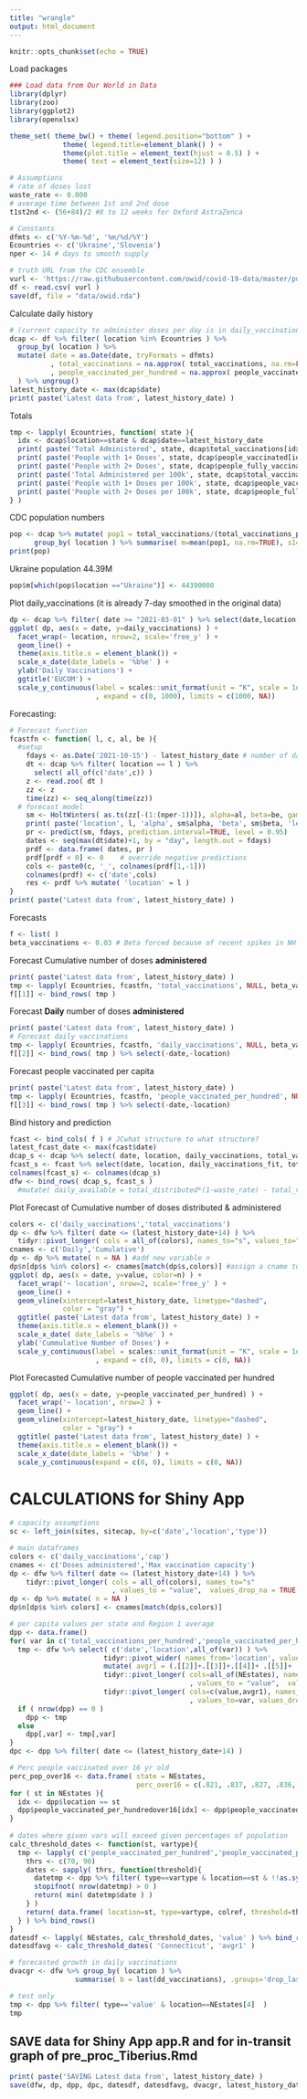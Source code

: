 ```yaml
---
title: "wrangle"
output: html_document
---
```


```r
knitr::opts_chunk$set(echo = TRUE)
```

Load packages
```r
### Load data from Our World in Data
library(dplyr)
library(zoo)
library(ggplot2)
library(openxlsx)

theme_set( theme_bw() + theme( legend.position="bottom" ) +
             theme( legend.title=element_blank() ) +
             theme(plot.title = element_text(hjust = 0.5) ) +
             theme( text = element_text(size=12) ) )

# Assumptions
# rate of doses lost
waste_rate <- 0.000
# average time between 1st and 2nd dose
t1st2nd <- (56+84)/2 #8 to 12 weeks for Oxford AstraZenca

# Constants
dfmts <- c('%Y-%m-%d', '%m/%d/%Y')
Ecountries <- c('Ukraine','Slovenia')
nper <- 14 # days to smooth supply

# truth URL from the CDC ensemble 
vurl <- 'https://raw.githubusercontent.com/owid/covid-19-data/master/public/data/vaccinations/vaccinations.csv'
df <- read.csv( vurl )
save(df, file = "data/owid.rda")
```

Calculate daily history
```r
# (current capacity to administer doses per day is in daily_vaccinations - 7-day moving avg)
dcap <- df %>% filter( location %in% Ecountries ) %>% 
  group_by( location ) %>%
  mutate( date = as.Date(date, tryFormats = dfmts)
          , total_vaccinations = na.approx( total_vaccinations, na.rm=FALSE ) #replace NA by interpolation
          , people_vaccinated_per_hundred = na.approx( people_vaccinated_per_hundred, na.rm=FALSE )
  ) %>% ungroup()
latest_history_date <- max(dcap$date)
print( paste('Latest data from', latest_history_date) )
```

Totals
```r
tmp <- lapply( Ecountries, function( state ){
  idx <- dcap$location==state & dcap$date==latest_history_date
  print( paste('Total Administered', state, dcap$total_vaccinations[idx]) )
  print( paste('People with 1+ Doses', state, dcap$people_vaccinated[idx]) )
  print( paste('People with 2+ Doses', state, dcap$people_fully_vaccinated[idx]) )
  print( paste('Total Administered per 100k', state, dcap$total_vaccinations_per_hundred[idx]*1000) )
  print( paste('People with 1+ Doses per 100k', state, dcap$people_vaccinated_per_hundred[idx]*1000) )
  print( paste('People with 2+ Doses per 100k', state, dcap$people_fully_vaccinated_per_hundred[idx]*1000) )
} )
```

CDC population numbers
```r
pop <- dcap %>% mutate( pop1 = total_vaccinations/(total_vaccinations_per_hundred/100)) %>%
      group_by( location ) %>% summarise( m=mean(pop1, na.rm=TRUE), s1=sd(pop1, na.rm=TRUE), .groups='drop_last' )
print(pop)
```

Ukraine population 44.39M
```r
pop$m[which(pop$location =="Ukraine")] <- 44390000
```

Plot daily_vaccinations (it is already 7-day smoothed in the original data)
```r
dp <- dcap %>% filter( date >= "2021-03-01" ) %>% select(date,location,daily_vaccinations) 
ggplot( dp, aes(x = date, y=daily_vaccinations) ) +
  facet_wrap(~ location, nrow=2, scale='free_y' ) +
  geom_line() + 
  theme(axis.title.x = element_blank()) +
  scale_x_date(date_labels = '%b%e' ) +
  ylab('Daily Vaccinations') +
  ggtitle('EUCOM') +
  scale_y_continuous(label = scales::unit_format(unit = "K", scale = 1e-3, sep = "")
                     , expand = c(0, 1000), limits = c(1000, NA))
```

Forecasting: 
```r
# Forecast function
fcastfn <- function( l, c, al, be ){
  #setup
    fdays <- as.Date('2021-10-15') - latest_history_date # number of days to forecast
    dt <- dcap %>% filter( location == l ) %>% 
      select( all_of(c('date',c)) ) 
    z <- read.zoo( dt )
    zz <- z
    time(zz) <- seq_along(time(zz))
  # forecast model
    sm <- HoltWinters( as.ts(zz[-(1:(nper-1))]), alpha=al, beta=be, gamma=FALSE )
    print( paste('location', l, 'alpha', sm$alpha, 'beta', sm$beta, 'level', sm$coefficients['a'], 'trend', sm$coefficients['b']) )
    pr <- predict(sm, fdays, prediction.interval=TRUE, level = 0.95)
    dates <- seq(max(dt$date)+1, by = "day", length.out = fdays)
    prdf <- data.frame( dates, pr ) 
    prdf[prdf < 0] <- 0    # override negative predictions
    cols <- paste0(c, '_', colnames(prdf[1,-1]))
    colnames(prdf) <- c('date',cols)
    res <- prdf %>% mutate( 'location' = l )
}
print( paste('Latest data from', latest_history_date) )
```

Forecasts
```r
f <- list( )
beta_vaccinations <- 0.03 # Beta forced because of recent spikes in NH
```

Forecast Cumulative number of doses **administered**
```r
print( paste('Latest data from', latest_history_date) )
tmp <- lapply( Ecountries, fcastfn, 'total_vaccinations', NULL, beta_vaccinations )  # first argument, function, optional arguments
f[[1]] <- bind_rows( tmp ) 
```

Forecast **Daily** number of doses **administered**
```r
print( paste('Latest data from', latest_history_date) )
# Forecast daily vaccinations
tmp <- lapply( Ecountries, fcastfn, 'daily_vaccinations', NULL, beta_vaccinations ) # first argument, function, optional arguments
f[[2]] <- bind_rows( tmp ) %>% select(-date,-location)
```

Forecast people vaccinated per capita
```r
print( paste('Latest data from', latest_history_date) )
tmp <- lapply( Ecountries, fcastfn, 'people_vaccinated_per_hundred', NULL, beta_vaccinations ) # first argument, function, optional arguments
f[[3]] <- bind_rows( tmp ) %>% select(-date,-location)
```

Bind history and prediction
```r
fcast <- bind_cols( f ) # JCwhat structure to what structure?
latest_fcast_date <- max(fcast$date)
dcap_s <- dcap %>% select( date, location, daily_vaccinations, total_vaccinations, people_vaccinated_per_hundred)
fcast_s <- fcast %>% select(date, location, daily_vaccinations_fit, total_vaccinations_fit, people_vaccinated_per_hundred_fit)
colnames(fcast_s) <- colnames(dcap_s)
dfw <- bind_rows( dcap_s, fcast_s ) 
  #mutate( daily_available = total_distributed*(1-waste_rate) - total_vaccinations ) # total availability level
```

Plot Forecast of Cumulative number of doses distributed & administered
```r
colors <- c('daily_vaccinations','total_vaccinations')
dp <- dfw %>% filter( date <= (latest_history_date+14) ) %>%
  tidyr::pivot_longer( cols = all_of(colors), names_to="s", values_to="value", values_drop_na=TRUE ) #change "colors" vars into 1 column with associated value
cnames <- c('Daily','Cumulative')
dp <- dp %>% mutate( n = NA ) #add new variable n
dp$n[dp$s %in% colors] <- cnames[match(dp$s,colors)] #assign a cname to each 
ggplot( dp, aes(x = date, y=value, color=n) ) +
  facet_wrap('~ location', nrow=2, scale='free_y' ) +
  geom_line() + 
  geom_vline(xintercept=latest_history_date, linetype="dashed", 
             color = "gray") +  
  ggtitle( paste('Latest data from', latest_history_date) ) +
  theme(axis.title.x = element_blank()) +
  scale_x_date( date_labels = '%b%e' ) +
  ylab('Cummulative Number of Doses') +
  scale_y_continuous(label = scales::unit_format(unit = "K", scale = 1e-3, sep = "")
                     , expand = c(0, 0), limits = c(0, NA))
```

Plot Forecasted Cumulative number of people vaccinated per hundred
```r
ggplot( dp, aes(x = date, y=people_vaccinated_per_hundred) ) +
  facet_wrap('~ location', nrow=2 ) +
  geom_line() + 
  geom_vline(xintercept=latest_history_date, linetype="dashed", 
             color = "gray") +  
  ggtitle( paste('Latest data from', latest_history_date) ) +
  theme(axis.title.x = element_blank()) +
  scale_x_date(date_labels = '%b%e' ) +
  scale_y_continuous(expand = c(0, 0), limits = c(0, NA))
```



# CALCULATIONS for Shiny App
```r
# capacity assumptions
sc <- left_join(sites, sitecap, by=c('date','location','type')) 

# main dataframes
colors <- c('daily_vaccinations','cap')
cnames <- c('Doses administered','Max vaccination capacity')
dp <- dfw %>% filter( date <= (latest_history_date+14) ) %>% 
    tidyr::pivot_longer( cols = all_of(colors), names_to="s" 
                         , values_to = "value",  values_drop_na = TRUE )
dp <- dp %>% mutate( n = NA )
dp$n[dp$s %in% colors] <- cnames[match(dp$s,colors)]

# per capita values per state and Region 1 average
dpp <- data.frame()
for( var in c('total_vaccinations_per_hundred','people_vaccinated_per_hundred') ){
  tmp <- dfw %>% select( c('date','location',all_of(var)) ) %>%
                       tidyr::pivot_wider( names_from='location', values_from=var ) %>%
                       mutate( avgr1 = (.[[2]]+.[[3]]+.[[4]]+ .[[5]]+ .[[6]]+ .[[7]]) /6 ) %>%
                       tidyr::pivot_longer( cols=all_of(NEstates), names_to="location" 
                                            , values_to = "value",  values_drop_na=FALSE ) %>%
                       tidyr::pivot_longer( cols=c(value,avgr1), names_to="type" 
                                            , values_to=var, values_drop_na=FALSE ) 
  if ( nrow(dpp) == 0 )
    dpp <- tmp
  else
    dpp[,var] <- tmp[,var]
}
dpc <- dpp %>% filter( date <= (latest_history_date+14) )

# Perc people vaccinated over 16 yr old
perc_pop_over16 <- data.frame( state = NEstates,
                               perc_over16 = c(.821, .837, .827, .836, .83, .84) )
for ( st in NEstates ){
  idx <- dpp$location == st
  dpp$people_vaccinated_per_hundredover16[idx] <- dpp$people_vaccinated_per_hundred[idx] / perc_pop_over16$perc_over16[perc_pop_over16$state==st]
}
  
# dates where given vars will exceed given percentages of population
calc_threshold_dates <- function(st, vartype){
  tmp <- lapply( c('people_vaccinated_per_hundred','people_vaccinated_per_hundredover16'), function(colref){
    thrs <- c(70, 90)
    dates <- sapply( thrs, function(threshold){
      datetmp <- dpp %>% filter( type==vartype & location==st & !!as.symbol(colref)>=threshold )
      stopifnot( nrow(datetmp) > 0 )
      return( min( datetmp$date ) )
    } )
    return( data.frame( location=st, type=vartype, colref, threshold=thrs, date=as.Date(dates) ) )
  } ) %>% bind_rows()
}
datesdf <- lapply( NEstates, calc_threshold_dates, 'value' ) %>% bind_rows() %>% tidyr::pivot_wider( names_from=colref, values_from=date )
datesdfavg <- calc_threshold_dates( 'Connecticut', 'avgr1' )

# forecasted growth in daily vaccinations
dvacgr <- dfw %>% group_by( location ) %>%
                summarise( b = last(dd_vaccinations), .groups='drop_last' )
```
```r
# test only
tmp <- dpp %>% filter( type=='value' & location==NEstates[4]  )
tmp
```


## SAVE data for Shiny App app.R and for in-transit graph of pre_proc_Tiberius.Rmd
```r
print( paste('SAVING Latest data from', latest_history_date) )
save(dfw, dp, dpp, dpc, datesdf, datesdfavg, dvacgr, latest_history_date, sc, pop, NEstates, stock7d,  file='app/app.RData')
```

